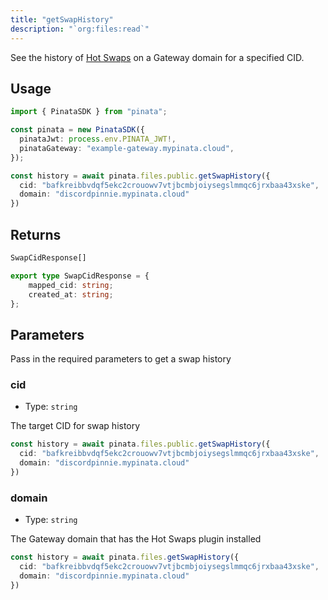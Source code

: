 ```yaml
---
title: "getSwapHistory"
description: "`org:files:read`"
---
```


See the history of [Hot Swaps](/gateways/plugins/hot-swaps) on a Gateway domain for a specified CID.

## Usage

```typescript
import { PinataSDK } from "pinata";

const pinata = new PinataSDK({
  pinataJwt: process.env.PINATA_JWT!,
  pinataGateway: "example-gateway.mypinata.cloud",
});

const history = await pinata.files.public.getSwapHistory({
  cid: "bafkreibbvdqf5ekc2crouowv7vtjbcmbjoiysegslmmqc6jrxbaa43xske",
  domain: "discordpinnie.mypinata.cloud"
})
```

## Returns

```typescript
SwapCidResponse[]

export type SwapCidResponse = {
	mapped_cid: string;
	created_at: string;
};
```

## Parameters

Pass in the required parameters to get a swap history

### cid

- Type: `string`

The target CID for swap history

```typescript {2}
const history = await pinata.files.public.getSwapHistory({
  cid: "bafkreibbvdqf5ekc2crouowv7vtjbcmbjoiysegslmmqc6jrxbaa43xske",
  domain: "discordpinnie.mypinata.cloud"
})
```

### domain

- Type: `string`

The Gateway domain that has the Hot Swaps plugin installed

```typescript {3}
const history = await pinata.files.getSwapHistory({
  cid: "bafkreibbvdqf5ekc2crouowv7vtjbcmbjoiysegslmmqc6jrxbaa43xske",
  domain: "discordpinnie.mypinata.cloud"
})
```
